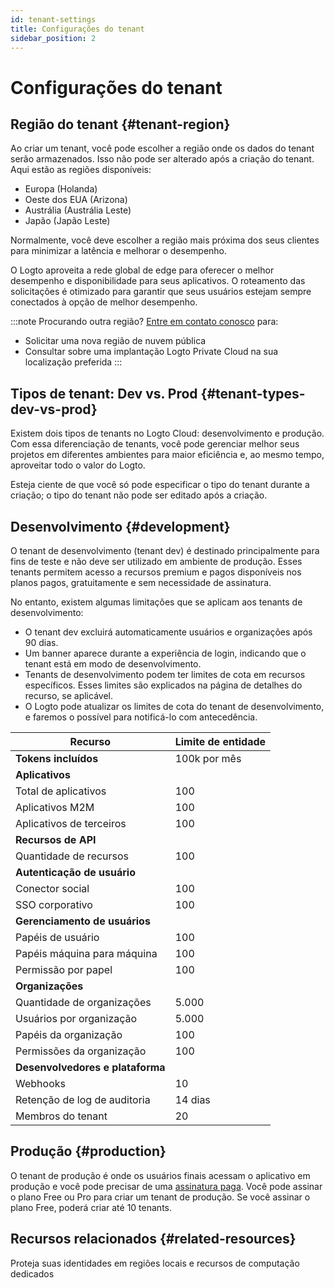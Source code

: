 ```yaml
---
id: tenant-settings
title: Configurações do tenant
sidebar_position: 2
---
```


# Configurações do tenant

## Região do tenant \{#tenant-region}

Ao criar um tenant, você pode escolher a região onde os dados do tenant serão armazenados. Isso não pode ser alterado após a criação do tenant. Aqui estão as regiões disponíveis:

- Europa (Holanda)
- Oeste dos EUA (Arizona)
- Austrália (Austrália Leste)
- Japão (Japão Leste)

Normalmente, você deve escolher a região mais próxima dos seus clientes para minimizar a latência e melhorar o desempenho.

O Logto aproveita a rede global de edge para oferecer o melhor desempenho e disponibilidade para seus aplicativos. O roteamento das solicitações é otimizado para garantir que seus usuários estejam sempre conectados à opção de melhor desempenho.

:::note
Procurando outra região? [Entre em contato conosco](https://logto.io/contact) para:

- Solicitar uma nova região de nuvem pública
- Consultar sobre uma implantação Logto Private Cloud na sua localização preferida
  :::

## Tipos de tenant: Dev vs. Prod \{#tenant-types-dev-vs-prod}

Existem dois tipos de tenants no Logto Cloud: desenvolvimento e produção. Com essa diferenciação de tenants, você pode gerenciar melhor seus projetos em diferentes ambientes para maior eficiência e, ao mesmo tempo, aproveitar todo o valor do Logto.

Esteja ciente de que você só pode especificar o tipo do tenant durante a criação; o tipo do tenant não pode ser editado após a criação.

## Desenvolvimento \{#development}

O tenant de desenvolvimento (tenant dev) é destinado principalmente para fins de teste e não deve ser utilizado em ambiente de produção. Esses tenants permitem acesso a recursos premium e pagos disponíveis nos planos pagos, gratuitamente e sem necessidade de assinatura.

No entanto, existem algumas limitações que se aplicam aos tenants de desenvolvimento:

- O tenant dev excluirá automaticamente usuários e organizações após 90 dias.
- Um banner aparece durante a experiência de login, indicando que o tenant está em modo de desenvolvimento.
- Tenants de desenvolvimento podem ter limites de cota em recursos específicos. Esses limites são explicados na página de detalhes do recurso, se aplicável.
- O Logto pode atualizar os limites de cota do tenant de desenvolvimento, e faremos o possível para notificá-lo com antecedência.

| Recurso                          | Limite de entidade |
| -------------------------------- | ------------------ |
| **Tokens incluídos**             | 100k por mês       |
| **Aplicativos**                  |                    |
| Total de aplicativos             | 100                |
| Aplicativos M2M                  | 100                |
| Aplicativos de terceiros         | 100                |
| **Recursos de API**              |                    |
| Quantidade de recursos           | 100                |
| **Autenticação de usuário**      |                    |
| Conector social                  | 100                |
| SSO corporativo                  | 100                |
| **Gerenciamento de usuários**    |                    |
| Papéis de usuário                | 100                |
| Papéis máquina para máquina      | 100                |
| Permissão por papel              | 100                |
| **Organizações**                 |                    |
| Quantidade de organizações       | 5.000              |
| Usuários por organização         | 5.000              |
| Papéis da organização            | 100                |
| Permissões da organização        | 100                |
| **Desenvolvedores e plataforma** |                    |
| Webhooks                         | 10                 |
| Retenção de log de auditoria     | 14 dias            |
| Membros do tenant                | 20                 |

## Produção \{#production}

O tenant de produção é onde os usuários finais acessam o aplicativo em produção e você pode precisar de uma [assinatura paga](https://logto.io/pricing). Você pode assinar o plano Free ou Pro para criar um tenant de produção. Se você assinar o plano Free, poderá criar até 10 tenants.

## Recursos relacionados \{#related-resources}

<Url href="https://blog.logto.io/data-region-resources">
  Proteja suas identidades em regiões locais e recursos de computação dedicados
</Url>
